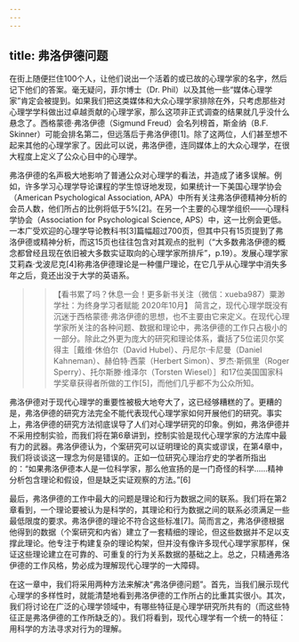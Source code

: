 ```yaml
---
---
---
```

title: 弗洛伊德问题
---




在街上随便拦住100个人，让他们说出一个活着的或已故的心理学家的名字，然后记下他们的答案。毫无疑问，菲尔博士（Dr. Phil）以及其他一些“媒体心理学家”肯定会被提到。如果我们把这类媒体和大众心理学家排除在外，只考虑那些对心理学学科做出过卓越贡献的心理学家，那么这项非正式调查的结果就几乎没什么悬念了。西格蒙德·弗洛伊德（Sigmund Freud）会名列榜首，斯金纳（B.F. Skinner）可能会排名第二，但远落后于弗洛伊德[1]。除了这两位，人们甚至想不起来其他的心理学家了。因此可以说，弗洛伊德，连同媒体上的大众心理学，在很大程度上定义了公众心目中的心理学。

弗洛伊德的名声极大地影响了普通公众对心理学的看法，并造成了诸多误解。例如，许多学习心理学导论课程的学生惊讶地发现，如果统计一下美国心理学协会（American Psychological Association, APA）中所有关注弗洛伊德精神分析的会员人数，他们所占的比例将低于5%[2]。在另一个主要的心理学组织——心理科学协会（Association for Psychological Science, APS）中，这一比例会更低。一本广受欢迎的心理学导论教科书[3]篇幅超过700页，但其中只有15页提到了弗洛伊德或精神分析，而这15页也往往包含对其观点的批判（“大多数弗洛伊德的概念都曾经且现在依旧被大多数实证取向的心理学家所排斥”，p.19）。发展心理学家艾莉森·戈波尼克[4]称弗洛伊德理论是一种僵尸理论，在它几乎从心理学中消失多年之后，竟还出没于大学的英语系。

>>【看书累了吗？休息一会！更多新书关注（微信：xueba987）粟渺学社：为终身学习者赋能 2020年10月】 简言之，现代心理学既没有沉迷于西格蒙德·弗洛伊德的思想，也不主要由它来定义。在现代心理学家所关注的各种问题、数据和理论中，弗洛伊德的工作只占极小的一部分。除此之外更为庞大的研究和理论体系，囊括了5位诺贝尔奖得主［戴维·休伯尔（David Hubel）、丹尼尔·卡尼曼（Daniel Kahneman）、赫伯特·西蒙（Herbert Simon）、罗杰·斯佩里（Roger Sperry）、托尔斯滕·维泽尔（Torsten Wiesel）］和17位美国国家科学奖章获得者所做的工作[5]，而他们几乎都不为公众所知。

弗洛伊德对于现代心理学的重要性被极大地夸大了，这已经够糟糕的了。更糟的是，弗洛伊德的研究方法完全不能代表现代心理学家如何开展他们的研究。事实上，弗洛伊德的研究方法彻底误导了人们对心理学研究的印象。例如，弗洛伊德并不采用控制实验，而我们将在第6章讲到，控制实验是现代心理学家的方法库中最有力的武器。弗洛伊德认为，个案研究可以证明理论的真实或谬误，在第4章中，我们将谈谈这一理念为何是错误的。正如一位研究心理治疗史的学者所指出的：“如果弗洛伊德本人是一位科学家，那么他宣扬的是一门奇怪的科学……精神分析包含理论和假设，但是缺乏实证观察的方法。”[6]

最后，弗洛伊德的工作中最大的问题是理论和行为数据之间的联系。我们将在第2章看到，一个理论要被认为是科学的，其理论和行为数据之间的联系必须满足一些最低限度的要求。弗洛伊德的理论不符合这些标准[7]。简而言之，弗洛伊德根据他得到的数据（个案研究和内省）建立了一套精细的理论，但这些数据并不足以支撑此理论。他专注于构建复杂的理论构架，但并没有像许多现代心理学家那样，保证这些理论建立在可靠的、可重复的行为关系数据的基础之上。总之，只精通弗洛伊德的工作风格，势必成为理解现代心理学的一大障碍。

在这一章中，我们将采用两种方法来解决“弗洛伊德问题”。首先，当我们展示现代心理学的多样性时，就能清楚地看到弗洛伊德的工作所占的比重其实很小。其次，我们将讨论在广泛的心理学领域中，有哪些特征是心理学研究所共有的（而这些特征正是弗洛伊德的工作所缺乏的）。我们将看到，现代心理学有一个统一的特征：用科学的方法寻求对行为的理解。